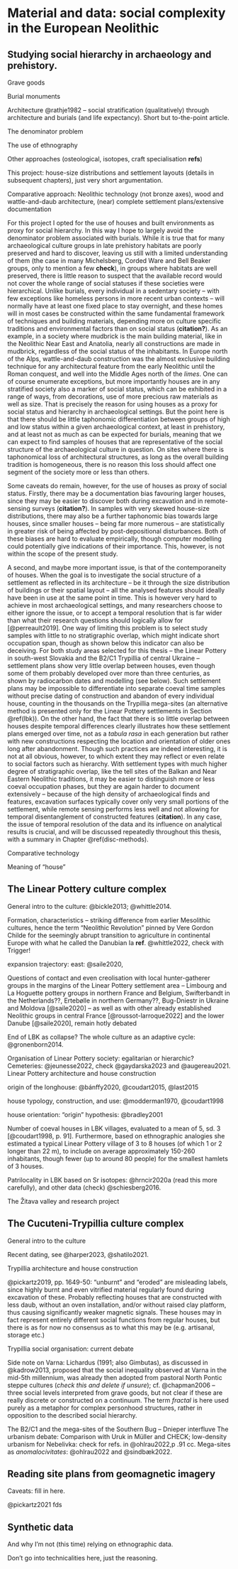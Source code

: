 # Material and data: social complexity in the European Neolithic {#material}

## Studying social hierarchy in archaeology and prehistory. {#complexity-archaeo}

Grave goods

Burial monuments

Architecture @rathje1982 -- social stratification (qualitatively) through architecture and burials (and life expectancy). Short but to-the-point article.

The denominator problem

The use of ethnography

Other approaches (osteological, isotopes, craft specialisation **refs**)

This project: house-size distributions and settlement layouts (details in subsequent chapters), just very short argumentation.

Comparative approach: Neolithic technology (not bronze axes), wood and wattle-and-daub architecture, (near) complete settlement plans/extensive documentation

For this project I opted for the use of houses and built environments as proxy for social hierarchy. In this way I hope to largely avoid the denominator problem associated with burials. While it is true that for many archaeological culture groups in late prehistory habitats are poorly preserved and hard to discover, leaving us still with a limited understanding of them (the case in many Michelsberg, Corded Ware and Bell Beaker groups, only to mention a few **check**), in groups where habitats are well preserved, there is little reason to suspect that the available record would not cover the whole range of social statuses if these societies were hierarchical. Unlike burials, every individual in a sedentary society -- with few exceptions like homeless persons in more recent urban contexts -- will normally have at least one fixed place to stay overnight, and these homes will in most cases be constructed within the same fundamental framework of techniques and building materials, depending more on culture specific traditions and environmental factors than on social status (**citation?**). As an example, in a society where mudbrick is the main building material, like in the Neolithic Near East and Anatolia, nearly all constructions are made in mudbrick, regardless of the social status of the inhabitants. In Europe north of the Alps, wattle-and-daub construction was the almost exclusive building technique for any architectural feature from the early Neolithic until the Roman conquest, and well into the Middle Ages north of the *limes*. One can of course enumerate exceptions, but more importantly houses are in any stratified society also a marker of social status, which can be exhibited in a range of ways, from decorations, use of more precious raw materials as well as size. That is precisely the reason for using houses as a proxy for social status and hierarchy in archaeological settings. But the point here is that there should be little taphonomic differentiation between groups of high and low status within a given archaeological context, at least in prehistory, and at least not as much as can be expected for burials, meaning that we can expect to find samples of houses that are representative of the social structure of the archaeological culture in question. On sites where there is taphonomical loss of architectural structures, as long as the overall building tradition is homogeneous, there is no reason this loss should affect one segment of the society more or less than others.

Some caveats do remain, however, for the use of houses as proxy of social status. Firstly, there may be a documentation bias favouring larger houses, since they may be easier to discover both during excavation and in remote-sensing surveys (**citation?**). In samples with very skewed house-size distributions, there may also be a further taphonomic bias towards large houses, since smaller houses -- being far more numerous -- are statistically in greater risk of being affected by post-depositional disturbances. Both of these biases are hard to evaluate empirically, though computer modelling could potentially give indications of their importance. This, however, is not within the scope of the present study.

A second, and maybe more important issue, is that of the contemporaneity of houses. When the goal is to investigate the social structure of a settlement as reflected in its architecture -- be it through the size distribution of buildings or their spatial layout -- all the analysed features should ideally have been in use at the same point in time. This is however very hard to achieve in most archaeological settings, and many researchers choose to either ignore the issue, or to accept a temporal resolution that is far wider than what their research questions should logically allow for [@perreault2019]. One way of limiting this problem is to select study samples with little to no stratigraphic overlap, which might indicate short occupation span, though as shown below this indicator can also be deceiving. For both study areas selected for this thesis -- the Linear Pottery in south-west Slovakia and the B2/C1 Trypillia of central Ukraine -- settlement plans show very little overlap between houses, even though some of them probably developed over more than three centuries, as shown by radiocarbon dates and modelling (see below). Such settlement plans may be impossible to differentiate into separate coeval time samples without precise dating of construction and abandon of every individual house, counting in the thousands on the Trypillia mega-sites (an alternative method is presented only for the Linear Pottery settlements in Section \@ref(lbk)). On the other hand, the fact that there is so little overlap between houses despite temporal differences clearly illustrates how these settlement plans emerged over time, not as a *tabula rasa* in each generation but rather with new constructions respecting the location and orientation of older ones long after abandonment. Though such practices are indeed interesting, it is not at all obvious, however, to which extent they may reflect or even relate to social factors such as hierarchy. With settlement types with much higher degree of stratigraphic overlap, like the tell sites of the Balkan and Near Eastern Neolithic traditions, it may be easier to distinguish more or less coeval occupation phases, but they are again harder to document extensively -- because of the high density of archaeological finds and features, excavation surfaces typically cover only very small portions of the settlement, while remote sensing performs less well and not allowing for temporal disentanglement of constructed features (**citation**). In any case, the issue of temporal resolution of the data and its influence on analytical results is crucial, and will be discussed repeatedly throughout this thesis, with a summary in Chapter \@ref(disc-methods).

Comparative technology

Meaning of "house"

## The Linear Pottery culture complex {#lbk}

General intro to the culture: @bickle2013; @whittle2014.

Formation, characteristics -- striking difference from earlier Mesolithic cultures, hence the term "Neolithic Revolution" pinned by Vere Gordon Childe for the seemingly abrupt transition to agriculture in continental Europe with what he called the Danubian Ia **ref**. @whittle2022, check with Trigger!

expansion trajectory: east: @saile2020,

Questions of contact and even creolisation with local hunter-gatherer groups in the margins of the Linear Pottery settlement area -- Limbourg and La Hoguette pottery groups in northern France and Belgium, Swifterbandt in the Netherlands??, Ertebølle in northern Germany??, Bug-Dniestr in Ukraine and Moldova [@saile2020] -- as well as with other already established Neolithic groups in central France [@roussot-larroque2022] and the lower Danube [@saile2020], remain hotly debated

End of LBK as collapse? The whole culture as an adaptive cycle: @gronenborn2014.

Organisation of Linear Pottery society: egalitarian or hierarchic? Cemeteries: @jeunesse2022, check @gaydarska2023 and @augereau2021. Linear Pottery architecture and house construction

origin of the longhouse: @bánffy2020, @coudart2015, @last2015

house typology, construction, and use: @modderman1970, @coudart1998

house orientation: "origin" hypothesis: @bradley2001

Number of coeval houses in LBK villages, evaluated to a mean of 5, sd. 3 [@coudart1998, p. 91]. Furthermore, based on ethnographic analogies she estimated a typical Linear Pottery village of 3 to 8 houses (of which 1 or 2 longer than 22 m), to include on average approximately 150-260 inhabitants, though fewer (up to around 80 people) for the smallest hamlets of 3 houses.

Patrilocality in LBK based on Sr isotopes: @hrncir2020a (read this more carefully), and other data (check) @schiesberg2016.

The Žitava valley and research project

## The Cucuteni-Trypillia culture complex {#trypillia}

General intro to the culture

Recent dating, see @harper2023, @shatilo2021.

Trypillia architecture and house construction

@pickartz2019, pp. 1649-50: "unburnt" and "eroded" are misleading labels, since highly burnt and even vitrified material regularly found during excavation of these. Probably reflecting houses that are constructed with less daub, without an oven installation, and/or without raised clay platform, thus causing significantly weaker magnetic signals. These houses may in fact represent entirely different social functions from regular houses, but there is as for now no consensus as to what this may be (e.g. artisanal, storage etc.)

Trypillia social organisation: current debate

Side note on Varna: Lichardus (1991; also Gimbutas), as discussed in @kadrow2013, proposed that the social inequality observed at Varna in the mid-5th millennium, was already then adopted from pastoral North Pontic steppe cultures (*check this and delete if unsure*); cf. @chapman2006 -- three social levels interpreted from grave goods, but not clear if these are really discrete or constructed on a continuum. The term *fractal* is here used purely as a metaphor for complex personhood structures, rather in opposition to the described social hierarchy.

The B2/C1 and the mega-sites of the Southern Bug -- Dnieper interfluve The urbanism debate: Comparison with Uruk in Müller and CHECK; low-density urbanism for Nebelivka: check for refs. in @ohlrau2022,p .91 cc. Mega-sites as *anomalocivitates*: @ohlrau2022 and @sindbæk2022.

## Reading site plans from geomagnetic imagery

Caveats: fill in here.

@pickartz2021 fds

## Synthetic data

And why I'm not (this time) relying on ethnographic data.

Don't go into technicalities here, just the reasoning.
